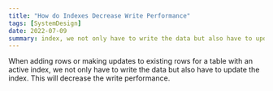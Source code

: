 ```yaml
---
title: "How do Indexes Decrease Write Performance"
tags: [SystemDesign]
date: 2022-07-09
summary: index, we not only have to write the data but also have to update the index.
---
```


When adding rows or making updates to existing rows for a table with an active
index, we not only have to write the data but also have to update the index.
This will decrease the write performance.